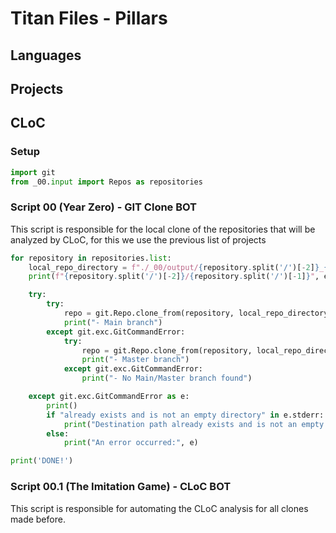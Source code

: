 # Titan Files - Pillars

## Languages

## Projects

## CLoC

### Setup

```python
import git
from _00.input import Repos as repositories
```

### Script 00 (**Year Zero**) - GIT Clone BOT

This script is responsible for the local clone of the repositories that will be analyzed by CLoC, for this we use the previous list of projects

```python
for repository in repositories.list:
    local_repo_directory = f"./_00/output/{repository.split('/')[-2]}_{repository.split('/')[-1]}"
    print(f"{repository.split('/')[-2]}/{repository.split('/')[-1]}", end="")

    try:
        try:
            repo = git.Repo.clone_from(repository, local_repo_directory, branch='main')
            print("- Main branch")
        except git.exc.GitCommandError:
            try:
                repo = git.Repo.clone_from(repository, local_repo_directory, branch='master')
                print("- Master branch")
            except git.exc.GitCommandError:
                print("- No Main/Master branch found")

    except git.exc.GitCommandError as e:
        print()
        if "already exists and is not an empty directory" in e.stderr:
            print("Destination path already exists and is not an empty directory.")
        else:
            print("An error occurred:", e)

print('DONE!')

```

### Script 00.1 (**The Imitation Game**) - CLoC BOT

This script is responsible for automating the CLoC analysis for all clones made before.
